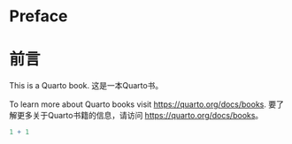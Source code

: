 # Preface {.unnumbered}
# 前言 {.unnumbered}

This is a Quarto book.
这是一本Quarto书。

To learn more about Quarto books visit <https://quarto.org/docs/books>.
要了解更多关于Quarto书籍的信息，请访问 <https://quarto.org/docs/books>。


```r
1 + 1
```

